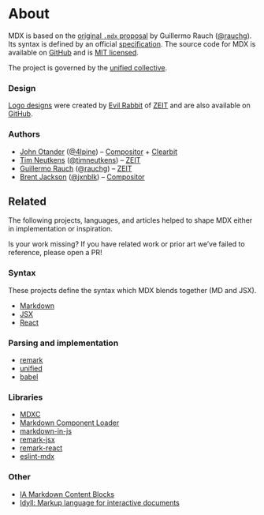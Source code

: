 # About

MDX is based on the [original `.mdx` proposal][idea] by Guillermo Rauch
([@rauchg][rauchg]).  Its syntax is defined by an official [specification][].
The source code for MDX is available on [GitHub][] and is [MIT licensed][license].

The project is governed by the [unified collective][governance].

### Design

[Logo designs][design] were created by [Evil Rabbit][] of [ZEIT][] and are also
available on [GitHub][design].

### Authors

*   [John Otander][john] ([@4lpine][4lpine]) – [Compositor][] + [Clearbit][]
*   [Tim Neutkens][tim] ([@timneutkens][timneutkens]) – [ZEIT][]
*   [Guillermo Rauch][guillermo] ([@rauchg][rauchg]) – [ZEIT][]
*   [Brent Jackson][brent] ([@jxnblk][jxnblk]) – [Compositor][]

## Related

The following projects, languages, and articles helped to shape MDX either in
implementation or inspiration.

Is your work missing?
If you have related work or prior art we’ve failed to reference, please open a
PR!

### Syntax

These projects define the syntax which MDX blends together (MD and JSX).

*   [Markdown](https://daringfireball.net/projects/markdown/syntax)
*   [JSX](https://reactjs.org/docs/introducing-jsx.html)
*   [React](https://reactjs.org/)

### Parsing and implementation

*   [remark](https://remark.js.org)
*   [unified](https://unifiedjs.com)
*   [babel](https://babeljs.io)

### Libraries

*   [MDXC](https://github.com/jamesknelson/mdxc)
*   [Markdown Component Loader](https://github.com/ticky/markdown-component-loader)
*   [markdown-in-js](https://github.com/threepointone/markdown-in-js)
*   [remark-jsx](https://github.com/fazouane-marouane/remark-jsx)
*   [remark-react](https://github.com/mapbox/remark-react)
*   [eslint-mdx](https://github.com/rx-ts/eslint-mdx)

### Other

*   [IA Markdown Content Blocks](https://github.com/iainc/Markdown-Content-Blocks)
*   [Idyll: Markup language for interactive documents](https://idyll-lang.org)

[github]: https://github.com/mdx-js/mdx

[license]: https://github.com/mdx-js/mdx/blob/master/license

[specification]: https://github.com/mdx-js/specification

[governance]: https://github.com/unifiedjs/collective

[design]: https://github.com/mdx-js/design

[idea]: https://spectrum.chat/thread/1021be59-2738-4511-aceb-c66921050b9a

[john]: https://johno.com

[tim]: https://github.com/timneutkens

[guillermo]: https://rauchg.com

[brent]: https://jxnblk.com

[4lpine]: https://twitter.com/4lpine

[rauchg]: https://twitter.com/rauchg

[timneutkens]: https://twitter.com/timneutkens

[jxnblk]: https://twitter.com/jxnblk

[evil rabbit]: https://twitter.com/evilrabbit_

[compositor]: https://compositor.io

[zeit]: https://zeit.co

[clearbit]: https://clearbit.com
